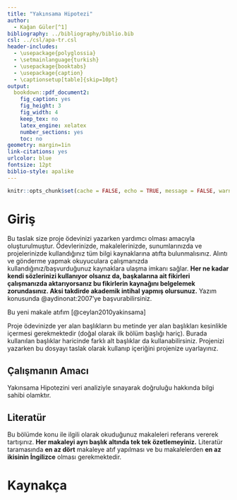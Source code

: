 ```yaml
---
title: "Yakınsama Hipotezi"
author: 
  - Kağan Güler[^1]
bibliography: ../bibliography/biblio.bib
csl: ../csl/apa-tr.csl
header-includes:
  - \usepackage{polyglossia}
  - \setmainlanguage{turkish}
  - \usepackage{booktabs}
  - \usepackage{caption} 
  - \captionsetup[table]{skip=10pt}
output:
  bookdown::pdf_document2:
    fig_caption: yes
    fig_height: 3
    fig_width: 4
    keep_tex: no
    latex_engine: xelatex
    number_sections: yes
    toc: no
geometry: margin=1in
link-citations: yes
urlcolor: blue
fontsize: 12pt
biblio-style: apalike
---
```

```r
knitr::opts_chunk$set(cache = FALSE, echo = TRUE, message = FALSE, warning = FALSE)
```

<!-- ======================================================================= -->
<!-- ============================== NOTLAR ================================= -->
<!-- ======================================================================= -->
[^1]: 21080360, [Github Repo](https://github.com/kaganglr/AraSinav)


# Giriş
Bu taslak size proje ödevinizi yazarken yardımcı olması amacıyla oluşturulmuştur. Ödevlerinizde, makalelerinizde, sunumlarınızda ve projelerinizde kullandığınız tüm bilgi kaynaklarına atıfta bulunmalısınız. Alıntı ve gönderme yapmak okuyuculara çalışmanızda kullandığınız/başvurduğunuz  kaynaklara ulaşma imkanı sağlar. **Her ne kadar kendi sözlerinizi kullanıyor olsanız da, başkalarına ait fikirleri çalışmanızda aktarıyorsanız bu fikirlerin kaynağını belgelemek zorundasınız. Aksi takdirde akademik intihal yapmış olursunuz.** Yazım konusunda @aydinonat:2007'ye başvurabilirsiniz. 

Bu yeni makale atıfım [@ceylan2010yakinsama]


Proje ödevinizde yer alan başlıkların bu metinde yer alan başlıkları kesinlikle içermesi gerekmektedir (doğal olarak ilk bölüm başlığı hariç). Burada kullanılan başlıklar haricinde farklı alt başlıklar da kullanabilirsiniz. Projenizi yazarken bu dosyayı taslak olarak kullanıp içeriğini projenize uyarlayınız.

## Çalışmanın Amacı
Yakınsama Hipotezini veri analiziyle sınayarak doğruluğu hakkında bilgi sahibi olamktır.

## Literatür 
Bu bölümde konu ile ilgili olarak okuduğunuz makaleleri referans vererek tartışınız. **Her makaleyi ayrı başlık altında tek tek özetlemeyiniz.** Literatür taramasında **en az dört** makaleye atıf yapılması ve bu makalelerden **en az ikisinin İngilizce** olması gerekmektedir.




\newpage
# Kaynakça {#references}
<div id="refs"></div>

